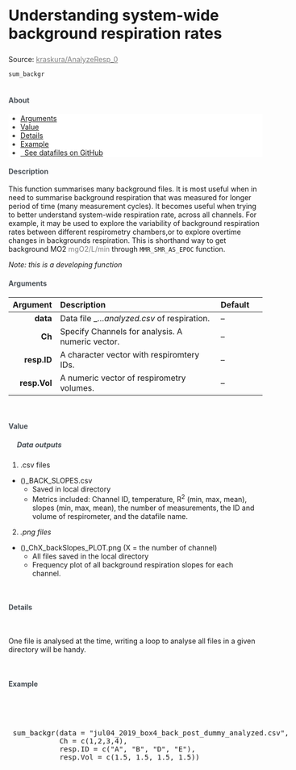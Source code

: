 


<div class="page-header">
  <h2 style="font-size: 30px; text-align:left;">Understanding system-wide background respiration rates</h2>
  <p>Source: <a href = "#" style = "color:gray;">kraskura/AnalyzeResp_0</a></p>
</div>


`sum_backgr`
<br>
<br>

<h4 style="color:#495057; font-weight: bold;  text-align: left">About</h4>
<ul class="breadcrumb" style="background-color:#fff; border:none; color:#3e3f3a">
  <li><a href="#Arguments">Arguments</a></li>
  <li><a href="#Value">Value</a></li>
  <li><a href="#Details">Details</a></li>
  <li><a href="#Example">Example</a></li>
  <li><a href="#"><i class="fas fa-download"></i>&nbsp; See datafiles on GitHub</a></li>
</ul>


<h4 style="color:#495057; font-weight: bold;  text-align: left">Description</h4>

<!-- <h4 style="color:#495057; font-weight: bold;  text-align: left">Before running the SMR function </h4><br> -->

This function summarises many background files. It is most useful when in need to summarise background respiration that was measured for longer period of time (many measurement cycles). It becomes useful when trying to better understand system-wide respiration rate, across all channels. For example, it may be used to explore the variability of background respiration rates between different respirometry chambers,or to explore overtime changes in backgrounds respiration. This is shorthand way to get background MO2 <a style="color:grey">mgO2/L/min<a> through `MMR_SMR_AS_EPOC` function.

_Note: this is a developing function_

<h4><a style="color:#495057; font-weight: bold;  text-align: left" name="Arguments">Arguments</a></h4>

  Argument       | Description | Default
---: | :------------- | :---
**data**        | Data file _..._analyzed.csv_ of respiration. | --
**Ch**          | Specify Channels for analysis. A numeric vector. | --
**resp.ID**     | A character vector with respiromtery IDs. | --
**resp.Vol**    | A numeric vector of respirometry volumes. | --

<br><h4><a name="Value" style="color:#495057; font-weight: bold;  text-align: left">Value</a></h4>

<h5 style="color:#495057; font-weight: bold;  text-align: left; text-indent:+10px;"><i class="fas fa-ellipsis-h"></i>&nbsp; Data outputs</h5>

1. .csv files
* ()_BACK_SLOPES.csv
  - Saved in local directory
  - Metrics included: Channel ID, temperature, R^2^ (min, max, mean), slopes (min, max, mean), the number of measurements, the ID and volume of respirometer, and the datafile name. 
2. _.png files_
* ()_ChX_backSlopes_PLOT.png (X = the number of channel)
  - All files saved in the local directory
  - Frequency plot of all background respiration slopes for each channel.


<br><h4><a name="Details" style="color:#495057; font-weight: bold;  text-align: left">Details</a></h4> <br>

One file is analysed at the time, writing a loop to analyse all files in a given directory will be handy. 


<br><h4><a name="Example" style="color:#495057; font-weight: bold;  text-align: left">Example</a></h4> <br>


<pre class = "sourceCode yaml"> 

 sum_backgr(data = "jul04_2019_box4_back_post_dummy_analyzed.csv",
            Ch = c(1,2,3,4),
            resp.ID = c("A", "B", "D", "E"),
            resp.Vol = c(1.5, 1.5, 1.5, 1.5))

</pre>







